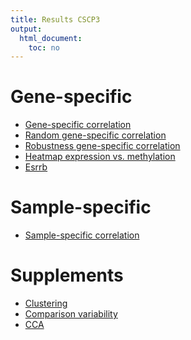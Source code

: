 ```yaml
---
title: Results CSCP3
output:
  html_document:
    toc: no
---
```


# Gene-specific
* [Gene-specific correlation](./gene/index.html)
* [Random gene-specific correlation](./gene_rnd/index.html)
* [Robustness gene-specific correlation](./gene_robust/index.html)
* [Heatmap expression vs. methylation](./heat/index.html)
* [Esrrb](./zoom/index.html)

# Sample-specific
* [Sample-specific correlation](./sample/index.html)

# Supplements
* [Clustering](./clust/clust/index.html)
* [Comparison variability](./var/m14_m15P3/index.html)
* [CCA](./cca/index.html)
